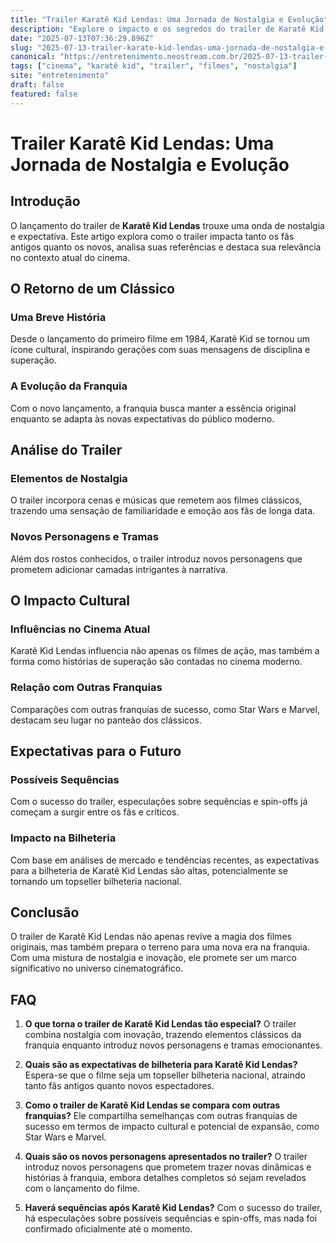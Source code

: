 ```yaml
---
title: "Trailer Karatê Kid Lendas: Uma Jornada de Nostalgia e Evolução"
description: "Explore o impacto e os segredos do trailer de Karatê Kid Lendas, uma jornada de nostalgia e evolução que cativa fãs antigos e novos."
date: "2025-07-13T07:36:29.896Z"
slug: "2025-07-13-trailer-karate-kid-lendas-uma-jornada-de-nostalgia-e-evolucao"
canonical: "https://entretenimento.neostream.com.br/2025-07-13-trailer-karate-kid-lendas-uma-jornada-de-nostalgia-e-evolucao"
tags: ["cinema", "karatê kid", "trailer", "filmes", "nostalgia"]
site: "entretenimento"
draft: false
featured: false
---
```


# Trailer Karatê Kid Lendas: Uma Jornada de Nostalgia e Evolução

## Introdução
O lançamento do trailer de **Karatê Kid Lendas** trouxe uma onda de nostalgia e expectativa. Este artigo explora como o trailer impacta tanto os fãs antigos quanto os novos, analisa suas referências e destaca sua relevância no contexto atual do cinema.

## O Retorno de um Clássico
### Uma Breve História
Desde o lançamento do primeiro filme em 1984, Karatê Kid se tornou um ícone cultural, inspirando gerações com suas mensagens de disciplina e superação.

### A Evolução da Franquia
Com o novo lançamento, a franquia busca manter a essência original enquanto se adapta às novas expectativas do público moderno.

## Análise do Trailer
### Elementos de Nostalgia
O trailer incorpora cenas e músicas que remetem aos filmes clássicos, trazendo uma sensação de familiaridade e emoção aos fãs de longa data.

### Novos Personagens e Tramas
Além dos rostos conhecidos, o trailer introduz novos personagens que prometem adicionar camadas intrigantes à narrativa.

## O Impacto Cultural
### Influências no Cinema Atual
Karatê Kid Lendas influencia não apenas os filmes de ação, mas também a forma como histórias de superação são contadas no cinema moderno.

### Relação com Outras Franquias
Comparações com outras franquias de sucesso, como Star Wars e Marvel, destacam seu lugar no panteão dos clássicos.

## Expectativas para o Futuro
### Possíveis Sequências
Com o sucesso do trailer, especulações sobre sequências e spin-offs já começam a surgir entre os fãs e críticos.

### Impacto na Bilheteria
Com base em análises de mercado e tendências recentes, as expectativas para a bilheteria de Karatê Kid Lendas são altas, potencialmente se tornando um topseller bilheteria nacional.

## Conclusão
O trailer de Karatê Kid Lendas não apenas revive a magia dos filmes originais, mas também prepara o terreno para uma nova era na franquia. Com uma mistura de nostalgia e inovação, ele promete ser um marco significativo no universo cinematográfico.

## FAQ

1. **O que torna o trailer de Karatê Kid Lendas tão especial?**
   O trailer combina nostalgia com inovação, trazendo elementos clássicos da franquia enquanto introduz novos personagens e tramas emocionantes.

2. **Quais são as expectativas de bilheteria para Karatê Kid Lendas?**
   Espera-se que o filme seja um topseller bilheteria nacional, atraindo tanto fãs antigos quanto novos espectadores.

3. **Como o trailer de Karatê Kid Lendas se compara com outras franquias?**
   Ele compartilha semelhanças com outras franquias de sucesso em termos de impacto cultural e potencial de expansão, como Star Wars e Marvel.

4. **Quais são os novos personagens apresentados no trailer?**
   O trailer introduz novos personagens que prometem trazer novas dinâmicas e histórias à franquia, embora detalhes completos só sejam revelados com o lançamento do filme.

5. **Haverá sequências após Karatê Kid Lendas?**
   Com o sucesso do trailer, há especulações sobre possíveis sequências e spin-offs, mas nada foi confirmado oficialmente até o momento.